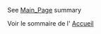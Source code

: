 <!-- LANG:EN, title="About the project"-->

See [[Main_Page]] summary

<!-- LANG:FR, title="À propos du projet"-->

Voir le sommaire de l' [[Main_Page|Accueil]]

